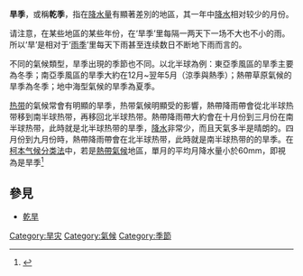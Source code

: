 {{天氣}}

'''旱季'''，或稱'''乾季'''，指在[[降水量|降水量]]有顯著差別的地區，其一年中[[降水|降水]]相对较少的月份。

请注意，在某些地區的某些年份，在‘旱季’里每隔一两天下一场不大也不小的雨。所以‘旱’是相对于‘[[雨季|雨季]]’里每天下雨甚至连续数日不断地下雨而言的。

不同的氣候類型，旱季出現的季節也不同。以北半球為例：東亞季風區的旱季主要為冬季；南亞季風區的旱季大約在12月~翌年5月（涼季與熱季）；熱帶草原氣候的旱季為冬季；地中海型氣候的旱季為夏季。

[[热带|热带]]的氣候常會有明顯的旱季，热带氣候明顯受{{le|熱帶降雨帶|tropical rain belt}}的影響，熱帶降雨帶會從北半球热带移到南半球热带，再移回北半球热带。熱帶降雨帶大約會在十月份到三月份在南半球热带，此時就是北半球热带的旱季，[[降水|降水]]非常少，而且天氣多半是晴朗的。四月份到九月份時，熱帶降雨帶會在北半球热带，此時就是南半球热带的的旱季。在[[柯本气候分类法|柯本气候分类法]]中，若是[[熱帶氣候|熱帶氣候]]地區，單月的平均月降水量小於60mm，即視為是旱季<ref>{{cite web | url=http://www.hydrol-earth-syst-sci.net/11/1633/2007/hess-11-1633-2007.pdf | title=Updated world Köppen-Geiger climate classification map | access-date=2018-05-10 | archive-date=2012-02-03 | archive-url=https://web.archive.org/web/20120203170339/http://www.hydrol-earth-syst-sci.net/11/1633/2007/hess-11-1633-2007.pdf | dead-url=no }}</ref>

== 參見 ==
* [[乾旱|乾旱]]

{{季节}}
{{geo-term-stub}}
{{weather-stub}}

[[Category:旱灾|Category:旱灾]]
[[Category:氣候|Category:氣候]]
[[Category:季節|Category:季節]]
